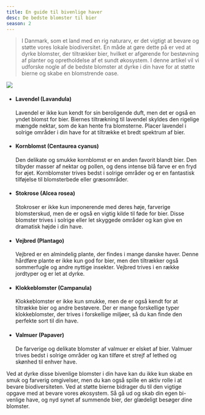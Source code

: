 ```yaml
---
title: En guide til bivenlige haver
desc: De bedste blomster til bier
season: 2
---
```


> I Danmark, som et land med en rig naturarv, er det vigtigt at bevare og støtte vores lokale biodiversitet. En måde at gøre dette på er ved at dyrke blomster, der tiltrækker bier, hvilket er afgørende for bestøvning af planter og opretholdelse af et sundt økosystem. I denne artikel vil vi udforske nogle af de bedste blomster at dyrke i din have for at støtte bierne og skabe en blomstrende oase.

<img src="/images/illustrations/illustration-flowers-bees.svg" className="illustration" />

- #### Lavendel (Lavandula)

  Lavendel er ikke kun kendt for sin beroligende duft, men det er også en yndet blomst for bier. Biernes tiltrækning til lavendel skyldes den rigelige mængde nektar, som de kan hente fra blomsterne. Placer lavendel i solrige områder i din have for at tiltrække et bredt spektrum af bier.

- #### Kornblomst (Centaurea cyanus)

  Den delikate og smukke kornblomst er en anden favorit blandt bier. Den tilbyder masser af nektar og pollen, og dens intense blå farve er en fryd for øjet. Kornblomster trives bedst i solrige områder og er en fantastisk tilføjelse til blomsterbede eller græsområder.

- #### Stokrose (Alcea rosea)

  Stokroser er ikke kun imponerende med deres høje, farverige blomsterskud, men de er også en vigtig kilde til føde for bier. Disse blomster trives i solrige eller let skyggede områder og kan give en dramatisk højde i din have.

- #### Vejbred (Plantago)

  Vejbred er en almindelig plante, der findes i mange danske haver. Denne hårdføre plante er ikke kun god for bier, men den tiltrækker også sommerfugle og andre nyttige insekter. Vejbred trives i en række jordtyper og er let at dyrke.

- #### Klokkeblomster (Campanula)

  Klokkeblomster er ikke kun smukke, men de er også kendt for at tiltrække bier og andre bestøvere. Der er mange forskellige typer klokkeblomster, der trives i forskellige miljøer, så du kan finde den perfekte sort til din have.

- #### Valmuer (Papaver)
  De farverige og delikate blomster af valmuer er elsket af bier. Valmuer trives bedst i solrige områder og kan tilføre et strejf af lethed og skønhed til enhver have.

Ved at dyrke disse bivenlige blomster i din have kan du ikke kun skabe en smuk og farverig omgivelser, men du kan også spille en aktiv rolle i at bevare biodiversiteten. Ved at støtte bierne bidrager du til den vigtige opgave med at bevare vores økosystem. Så gå ud og skab din egen bi-venlige have, og nyd synet af summende bier, der glædeligt besøger dine blomster.
